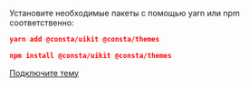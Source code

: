 Установите необходимые пакеты с помощью yarn или npm соответственно:

```json
yarn add @consta/uikit @consta/themes
```

```json
npm install @consta/uikit @consta/themes
```

[Подключите тему](##LIBS.LIB.STAND.TAB/lib:uikit/stand:components-theme-stable/tab:dev/hash:как-подключить-тему)
